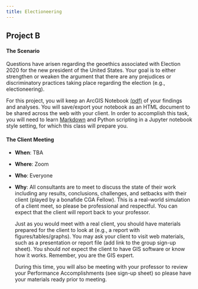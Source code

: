 ```yaml
---
title: Electioneering
---
```


## Project B

#### The Scenario

Questions have arisen regarding the geoethics associated with Election 2020 for the new president of the United States.
Your goal is to either strengthen or weaken the argument that there are any prejudices or discriminatory practices taking place regarding the election (e.g., electioneering).

For this project, you will keep an ArcGIS Notebook [(pdf)](https://community.esri.com/servlet/JiveServlet/downloadBody/13764-102-3-22953/agol_notebooks.pdf) of your findings and analyses.
You will save/export your notebook as an HTML document to be shared across the web with your client.
In order to accomplish this task, you will need to learn [Markdown](https://colab.research.google.com/notebooks/markdown_guide.ipynb) and Python scripting in a Jupyter notebook style setting, for which this class will prepare you.


#### The Client Meeting
* __When__: TBA
* __Where__: Zoom
* __Who__: Everyone
* __Why__: All consultants are to meet to discuss the state of their work including any results, conclusions, challenges, and setbacks with their client (played by a bonafide CGA Fellow). This is a real-world simulation of a client meet, so please be professional and respectful. You can expect that the client will report back to your professor.

    Just as you would meet with a real client, you should have materials prepared for the client to look at (e.g., a report with figures/tables/graphs). You may ask your client to visit web materials, such as a presentation or report file (add link to the group sign-up sheet). You should _not_ expect the client to have GIS software or know how it works. Remember, you are the GIS expert.

    During this time, you will also be meeting with your professor to review your Performance Accomplishments (see sign-up sheet) so please have your materials ready prior to meeting.
